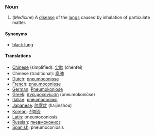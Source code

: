 ===Noun===

# (''Medicine'') A [[disease]] of the [[lung]]s caused by inhalation of particulate matter.

====Synonyms====
*[[black lung]]

====Translations====
*[[Chinese]] (simplified): [[尘肺]] (chenfei)
*Chinese (traditional): [[塵肺]]
*[[Dutch]]: [[pneumoconiose]]
*[[French]]: [[pneumoconiose]]
*[[German]]: [[Pneumokoniose]]
*[[Greek]]: [[πνευμοκονίωση]] (pneumokoní&#333;se)
*[[Italian]]: [[pneumoconiosi]]
*[[Japanese]]: [[肺塵症]] (haijinshou)
*[[Korean]]: [[진폐증]]
*[[Latin]]: pneumoconiosis
*[[Russian]]: [[пневмокониоз]]
*[[Spanish]]: pneumoconiosis